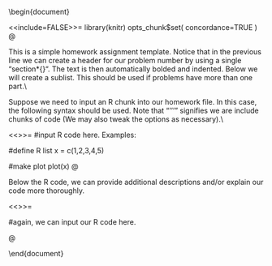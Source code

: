 \documentclass{article}
\usepackage{amssymb}
\usepackage[english]{babel}
\usepackage[utf8]{inputenc}
\usepackage{fancyhdr}
\usepackage{bm}
\usepackage[margin=1in]{geometry}

\pagestyle{fancy}
\fancyhf{}
\rhead{Akihiko Mori}
\lhead{COURSE}         % change course name
\rfoot{Page \thepage}
\begin{document}

<<include=FALSE>>=
library(knitr)
opts_chunk$set(
concordance=TRUE
)
@

\title{R Sweave Template}
\author{Akihiko Mori}
\maketitle

\section*{"PROBLEM NUMBER ONE"}

This is a simple homework assignment template. Notice that in the previous line we can create a header for our problem number by using a single "section*{}". The text is then automatically bolded and indented. Below we will create a sublist. This should be used if problems have more than one part.\\

\begin{itemize}
  \item{subpart one}
  \item{subpart two}
  \item{subpart three}
\end{itemize}

\section*{"PROBLEM NUMBER TWO"}

Suppose we need to input an R chunk into our homework file. In this case, the following syntax should be used. Note that "'''" signifies we are include chunks of code (We may also tweak the options as necessary).\\


<<>>=
#input R code here. Examples:

#define R list
x = c(1,2,3,4,5)

#make plot
plot(x)
@

Below the R code, we can provide additional descriptions and/or explain our code more thoroughly.

\section*{"PROBLEM NUMBER THREE}
<<>>=

#again, we can input our R code here.

@

\end{document}